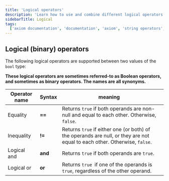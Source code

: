 ```yaml
---
title: 'Logical operators'
description: 'Learn how to use and combine different logical operators in APL.'
sidebarTitle: Logical
tags:
  ['axiom documentation', 'documentation', 'axiom', 'string operators', 'equality', 'inequality', 'logical and', 'logical or']
---
```


## Logical (binary) operators

The following logical operators are supported between two values of the `bool` type:

**These logical operators are sometimes referred-to as Boolean operators, and sometimes as binary operators. The names are all synonyms.**

| **Operator name** | **Syntax** | **meaning**                                                                                                             |     |
| ----------------- | ---------- | ----------------------------------------------------------------------------------------------------------------------- | --- |
| Equality          | **==**       | Returns `true` if both operands are non-null and equal to each other. Otherwise, `false`.                                |
| Inequality        | **!=**       | Returns `true` if either one (or both) of the operands are null, or they are not equal to each other. Otherwise, `false`. |
| Logical and       | **and**        | Returns `true` if both operands are `true`.                                                                              |
| Logical or        | **or**       | Returns `true `if one of the operands is `true`, regardless of the other operand.                                        |
